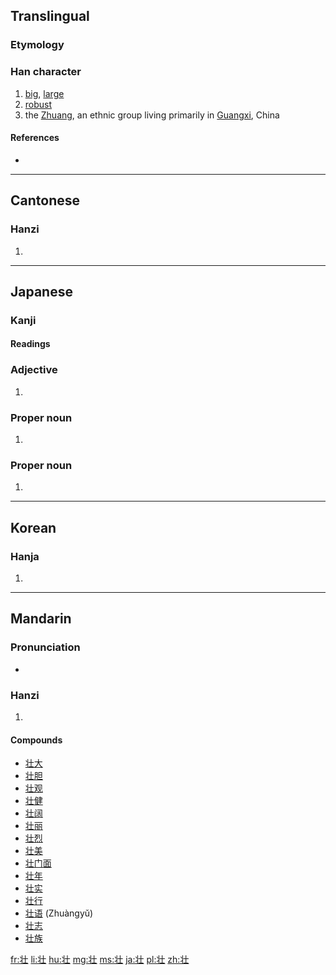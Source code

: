 {{also|壯}}
==Translingual==

===Etymology===
{{Han simp|壯|f=爿|t=丬}}

===Han character===
{{Han char|rn=33|rad=士|as=03|sn=6|four=|canj=中一土 (LMG)|ids=⿰[[丬]][[士]]}}

# [[big]], [[large]]
# [[robust]]
# the [[Zhuang]], an ethnic group living primarily in [[Guangxi]], China

====References====
* {{Han ref|kx=0243.011|dkj=05642|dj=0483.020|hdz=10420.060|uh=58EE|ud=22766}}

----

==Cantonese==

===Hanzi===
{{yue-hanzi|jyut=[[zong3]]|y=jong3|tra=壯}}

# {{defn|lang=yue|sort=士03}}

----

==Japanese==

===Kanji===
{{ja-kanji|grade=c|rs=士03|style=s|kyu=壯}}

====Readings====
{{ja-readings
|kanon=[[そう]] (sō)
|kun=[[さかん]] (sakan)
|nanori=[[つよし]] (tsuyoshi)
}}

===Adjective===
{{ja-adj|k|decl=na|hira=さかん|rom=sakan}}

# {{alternative spelling of|lang=ja|sort=さかん|盛ん}}

===Proper noun===
{{ja-pos|k|proper|hira=そう|rom=Sō|hhira=さう}}

# {{given name|lang=ja|sort=そう|male}}

===Proper noun===
{{ja-pos|k|proper|hira=つよし|rom=Tsuyoshi}}

# {{given name|lang=ja|sort=つよし|male}}

----

==Korean==

===Hanja===
{{ko-hanja|hangeul=[[장]]|rv=jang|mr=chang|y=cang}}

# {{defn|lang=ko|sort=士03}}

----

==Mandarin==

===Pronunciation===
* {{audio|Zh-zhuàng.ogg|Audio}}

===Hanzi===
{{cmn-hanzi|tra=壯|pin=[[zhuàng]] ([[zhuang4]])|wg=chuang<sup>4</sup>}}

# {{defn|lang=cmn|sort=士03}}

====Compounds====
* [[壮大]]
* [[壮胆]]
* [[壮观]]
* [[壮健]]
* [[壮阔]]
* [[壮丽]]
* [[壮烈]]
* [[壮美]]
* [[壮门面]]
* [[壮年]]
* [[壮实]]
* [[壮行]]
* [[壮语]] (Zhuàngyǔ)
* [[壮志]]
* [[壮族]]

[[fr:壮]]
[[li:壮]]
[[hu:壮]]
[[mg:壮]]
[[ms:壮]]
[[ja:壮]]
[[pl:壮]]
[[zh:壮]]